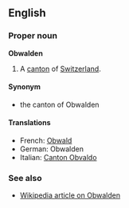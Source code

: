 ==English==
===Proper noun===
'''Obwalden'''

#A [[canton]] of [[Switzerland]].

====Synonym====
*the canton of Obwalden

====Translations====
*French: [[Obwald]]
*German: Obwalden
*Italian: [[Canton Obvaldo]]

===See also===
*[[en:Obwalden|Wikipedia article on Obwalden]]